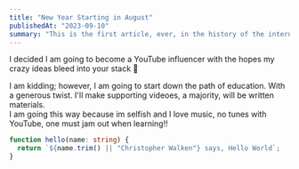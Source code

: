 ```yaml
---
title: "New Year Starting in August"
publishedAt: "2023-09-10"
summary: "This is the first article, ever, in the history of the internet..."
---
```


I decided I am going to become a YouTube influencer with
the hopes my crazy ideas bleed into your stack 🤣

I am kidding; however, I am going to start down the path of education. With a 
generous twist.  I'll make supporting videoes, a majority, will be written materials.  
I am going this way because im selfish and I love music, no tunes with YouTube, one
must jam out when learning!!

```ts
function hello(name: string) {
  return `${name.trim() || "Christopher Walken"} says, Hello World`;
}
```

